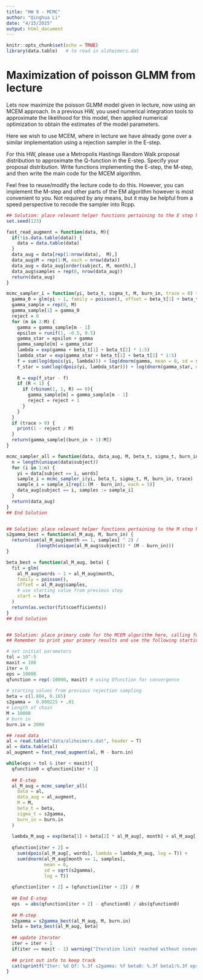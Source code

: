 ```yaml
---
title: "HW 9 - MCMC"
author: "Qinghua Li"
date: "4/15/2025"
output: html_document
---
```

 
```r
knitr::opts_chunk$set(echo = TRUE)
library(data.table)   # to read in alzheimers.dat
```

# Maximization of poisson GLMM from lecture

Lets now maximize the poisson GLMM model given in lecture, now using an MCEM approach. In a previous HW, you used numerical integration tools to approximate the likelihood for this model, then applied numerical optimization to obtain the estimates of the model parameters.  

Here we wish to use MCEM, where in lecture we have already gone over a similar implementation using a rejection sampler in the E-step.  

For this HW, please use a Metropolis Hastings Random Walk proposal distribution to approximate the Q-function in the E-step. Specify your proposal distribution. Write functions implementing the E-step, the M-step, and then write the main code for the MCEM algorithm.  

Feel free to reuse/modify the lecture code to do this. However, you can implement the M-step and other parts of the EM algorithm however is most convenient to you. Not required by any means, but it may be helpful from a speed perspective to recode the sampler into Rcpp. 


```r
## Solution: place relevant helper functions pertaining to the E step here 
set.seed(123)

fast_read_augment = function(data, M){
  if(!is.data.table(data)) {
    data = data.table(data)
  }
  data_aug = data[rep(1:nrow(data),  M),]
  data_aug$M = rep(1:M, each = nrow(data))
  data_aug = data_aug[order(subject, M, month),]
  data_aug$samples = rep(0, nrow(data_aug))
  return(data_aug)
}

mcmc_sampler_i = function(yi, beta_t, sigma_t, M, burn_in, trace = 0) {
  gamma_0 = glm(yi ~ 1, family = poisson(), offset = beta_t[1] + beta_t[2] * 1:5)$coef
  gamma_sample = rep(0, M)
  gamma_sample[1] = gamma_0
  reject = 0
  for (m in 2:M) {
    gamma = gamma_sample[m - 1]
    epsilon = runif(1, -0.5, 0.5)
    gamma_star = epsilon + gamma
    gamma_sample[m] = gamma_star
    lambda = exp(gamma + beta_t[1] + beta_t[2] * 1:5)
    lambda_star = exp(gamma_star + beta_t[1] + beta_t[2] * 1:5)
    f = sum(log(dpois(yi, lambda))) + log(dnorm(gamma, mean = 0, sd = sqrt(sigma_t)))
    f_star = sum(log(dpois(yi, lambda_star))) + log(dnorm(gamma_star, mean = 0, sd = sqrt(sigma_t)))
    
    R = exp(f_star - f)
    if (R < 1) {
      if (rbinom(1, 1, R) == 0){
        gamma_sample[m] = gamma_sample[m - 1]
        reject = reject + 1
      }
    }
  }
  if (trace > 0) {
    print(1 - reject / M)
  }
  return(gamma_sample[(burn_in + 1):M])
}

mcmc_sampler_all = function(data, data_aug, M, beta_t, sigma_t, burn_in, trace = 0) {
  n = length(unique(data$subject))
  for (i in 1:n) {
    yi = data[subject == i, words]
    sample_i = mcmc_sampler_i(yi, beta_t, sigma_t, M, burn_in, trace)
    sample_i = sample_i[rep(1:(M - burn_in), each = 5)]
    data_aug[subject == i, samples := sample_i]
  }
  return(data_aug)
}
## End Solution


## Solution: place relevant helper functions pertaining to the M step here
s2gamma_best = function(al_M_aug, M, burn_in) {
  return(sum(al_M_aug[month == 1, samples] ^ 2) /
           (length(unique(al_M_aug$subject)) * (M - burn_in)))
}

beta_best = function(al_M_aug, beta) {
  fit = glm(
    al_M_aug$words ~ 1 + al_M_aug$month,
    family = poisson(),
    offset = al_M_aug$samples,
    # use starting value from previous step
    start = beta
  )
  return(as.vector(fit$coefficients))
}
## End Solution


## Solution: place primary code for the MCEM algorithm here, calling functions in the above two sections
## Remember to print your primary results and use the following starting values

# set initial parameters
tol = 10^-5
maxit = 100
iter = 0
eps = 10000
qfunction = rep(-10000, maxit) # using Qfunction for convergence
  
# starting values from previous rejection sampling
beta = c(1.804, 0.165) 
s2gamma =  0.000225 + .01 
# Length of chain
M = 10000
# burn in
burn.in = 2000

## read data
al = read.table("data/alzheimers.dat", header = T)
al = data.table(al)
al_augment = fast_read_augment(al, M - burn.in)

while(eps > tol & iter < maxit){
  qfunction0 = qfunction[iter + 1]
  
  ## E-step
  al_M_aug = mcmc_sampler_all(
    data = al,
    data_aug = al_augment,
    M = M,
    beta_t = beta,
    sigma_t = s2gamma,
    burn_in = burn.in
  )
  
  lambda_M_aug = exp(beta[1] + beta[2] * al_M_aug[, month] + al_M_aug[, samples])
  
  qfunction[iter + 2] = 
    sum(dpois(al_M_aug[, words], lambda = lambda_M_aug, log = T)) + 
    sum(dnorm(al_M_aug[month == 1, samples], 
              mean = 0,
              sd = sqrt(s2gamma),
              log = T))
  
  qfunction[iter + 2] = (qfunction[iter + 2]) / M 
  
  ## End E-step
  eps  = abs(qfunction[iter + 2] - qfunction0) / abs(qfunction0)
  
  ## M-step
  s2gamma = s2gamma_best(al_M_aug, M, burn.in)
  beta = beta_best(al_M_aug, beta)
  
  ## update iterator
  iter = iter + 1
  if(iter == maxit - 1) warning("Iteration limit reached without convergence")
  
  ## print out info to keep track
  cat(sprintf("Iter: %d Qf: %.3f s2gamma: %f beta0: %.3f beta1:%.3f eps:%f\n",iter, qfunction[iter], s2gamma, beta[1],beta[2], eps))
}
```

